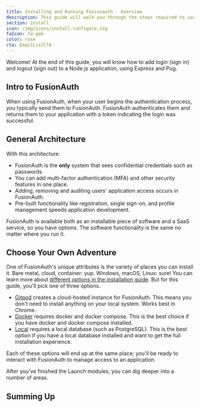 ```yaml
---
title: Installing and Running Fusionauth - Overview
description: This guide will walk you through the steps required to use FusionAuth for login and logout.
section: install
icon: /img/icons/install-configure.svg
faIcon: fa-gem
color: rose
cta: EmailListCTA
---
```


Welcome! At the end of this guide, you will know how to add login (sign in) and logout (sign out) to a Node.js application, using Express and Pug.

## Intro to FusionAuth 

When using FusionAuth, when your user begins the authentication process, you typically send them to FusionAuth. FusionAuth authenticates them and returns them to your application with a token indicating the login was successful.

## General Architecture

<LoginArchitectureSdk />

With this architecture:

* FusionAuth is the **only** system that sees confidential credentials such as passwords.
* You can add multi-factor authentication (MFA) and other security features in one place.
* Adding, removing and auditing users' application access occurs in FusionAuth.
* Pre-built functionality like registration, single sign-on, and profile management speeds application development.

FusionAuth is available both as an installable piece of software and a SaaS service, so you have options. The software functionality is the same no matter where you run it.

## Choose Your Own Adventure

One of FusionAuth's unique attributes is the variety of places you can install it. Bare metal, cloud, container: yup. Windows, macOS, Linux: sure! You can learn more about [different options in the installation guide](/docs/get-started/download-and-install). But for this guide, you'll pick one of three options.

<BlogButton label="Gitpod" href="/docs/quickstarts/launch-cloud" /><span class="mr-3" />
<BlogButton label="Docker" href="/docs/quickstarts/launch-docker" /><span class="mr-3" />
<BlogButton label="Local" href="/docs/quickstarts/launch-local" /><span class="mr-3" />

* [Gitpod](/docs/quickstarts/launch-cloud) creates a cloud-hosted instance for FusionAuth.  This means you don't need to install anything on your local system.  Works best in Chrome.
* [Docker](/docs/quickstarts/5-minute-docker) requires docker and docker compose. This is the best choice if you have docker and docker compose installed.
* [Local](/docs/quickstarts/5-minute-fastpath) requires a local database (such as PostgreSQL). This is the best option if you have a local database installed and want to get the full installation experience.

Each of these options will end up at the same place; you'll be ready to interact with FusionAuth to manage access to an application.

After you've finished the Launch modules, you can dig deeper into a number of areas.

## Summing Up

<FirstStepsSummingUp />
